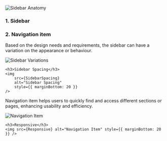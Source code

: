 

<Section title="Anatomy" style={{ paddingTop: 20 }}>
	<img src={Anatomy} alt="Sidebar Anatomy" style={{ marginBottom: 20 }} />
	<h3>1. Sidebar</h3>
	<h3>2. Navigation item</h3>
</Section>

<Section title="1. Sidebar" style={{ paddingTop: 20 }}>
	<p>
		Based on the design needs and requirements, the sidebar can have a variation
		on the appearance or behaviour.
	</p>
	<img
		src={SidebarVariations}
		alt="Sidebar Variations"
		style={{ marginBottom: 20 }}
	/>

    <h3>Sidebar Spacing</h3>
    <img
    	src={SidebarSpacing}
    	alt="Sidebar Spacing"
    	style={{ marginBottom: 20 }}
    />

</Section>

<Section title="2. Navigation item">
	<p>
		Navigation item helps users to quickly find and access different sections or
		pages, enhancing usability and efficiency.
	</p>
	<img
		src={NavigationItem}
		alt="Navigation Item"
		style={{ marginBottom: 20 }}
	/>

    <h3>Responsive</h3>
    <img src={Responsive} alt="Navigation Item" style={{ marginBottom: 20 }} />

</Section>

